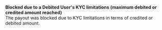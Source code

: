   
<Card title="002999" >  

 **Blocked due to a Debited User's KYC limitations (maximum debited or credited amount reached)**  
 The payout was blocked due to KYC limitations in terms of credited or debited amount.  

</Card>